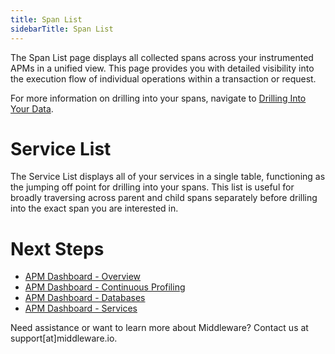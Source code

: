 ```yaml
---
title: Span List
sidebarTitle: Span List
---
```


The Span List page displays all collected spans across your instrumented APMs in a unified view. This page provides you with detailed visibility into the execution flow of individual operations within a transaction or request.

<Note> For more information on drilling into your spans, navigate to [Drilling Into Your Data](). </Note>

# Service List

The Service List displays all of your services in a single table, functioning as the jumping off point for drilling into your spans. This list is useful for broadly traversing across parent and child spans separately before drilling into the exact span you are interested in.

# Next Steps

- [APM Dashboard - Overview]()
- [APM Dashboard - Continuous Profiling]()
- [APM Dashboard - Databases]()
- [APM Dashboard - Services]() 

<Note> Need assistance or want to learn more about Middleware? Contact us at support[at]middleware.io. </Note>